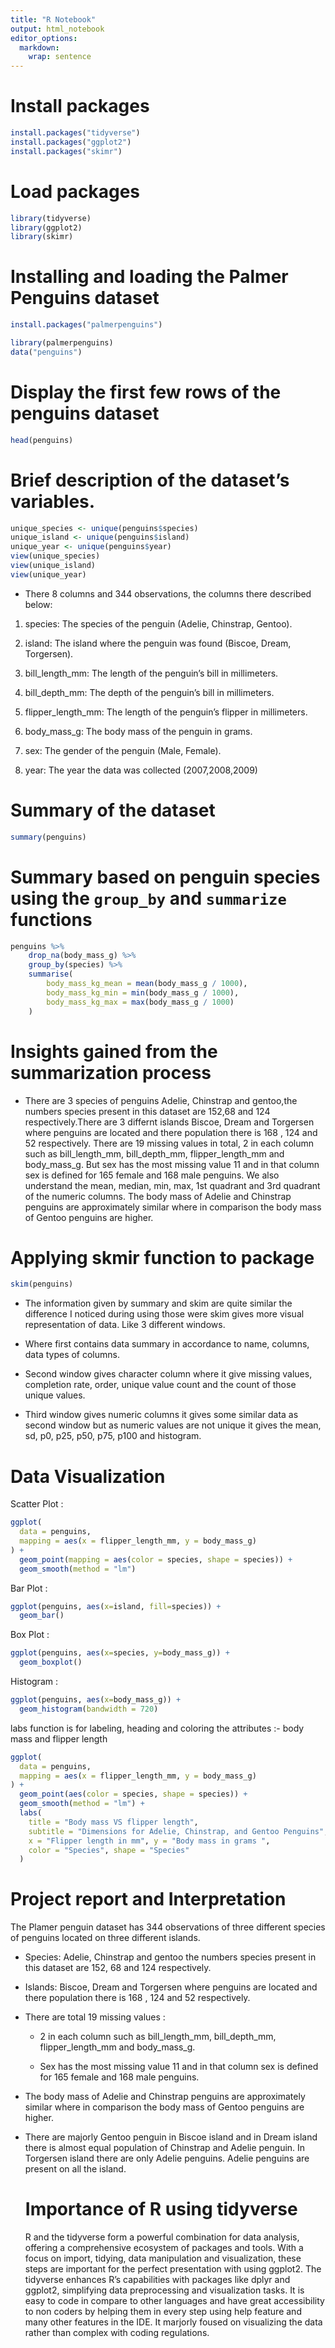 ---
title: "R Notebook"
output: html_notebook
editor_options: 
  markdown: 
    wrap: sentence
---

# Install packages

```{r}
install.packages("tidyverse")
install.packages("ggplot2")
install.packages("skimr")
```

# Load packages

```{r}
library(tidyverse)
library(ggplot2)
library(skimr)
```

# Installing and loading the Palmer Penguins dataset

```{r}
install.packages("palmerpenguins")

library(palmerpenguins)
data("penguins")
```

# Display the first few rows of the penguins dataset

```{r}
head(penguins)
```

# Brief description of the dataset's variables.

```{r}
unique_species <- unique(penguins$species)
unique_island <- unique(penguins$island)
unique_year <- unique(penguins$year)
view(unique_species)
view(unique_island)
view(unique_year)
```

-   There 8 columns and 344 observations, the columns there described below:

1.  species: The species of the penguin (Adelie, Chinstrap, Gentoo).

2.  island: The island where the penguin was found (Biscoe, Dream, Torgersen).

3.  bill_length_mm: The length of the penguin's bill in millimeters.

4.  bill_depth_mm: The depth of the penguin's bill in millimeters.

5.  flipper_length_mm: The length of the penguin's flipper in millimeters.

6.  body_mass_g: The body mass of the penguin in grams.

7.  sex: The gender of the penguin (Male, Female).

8.  year: The year the data was collected (2007,2008,2009)

# Summary of the dataset

```{r}
summary(penguins)
```

# Summary based on penguin species using the `group_by` and `summarize` functions

```{r}
penguins %>%
    drop_na(body_mass_g) %>%
    group_by(species) %>%
    summarise(
        body_mass_kg_mean = mean(body_mass_g / 1000),
        body_mass_kg_min = min(body_mass_g / 1000),
        body_mass_kg_max = max(body_mass_g / 1000)
    )

```

# Insights gained from the summarization process

-   There are 3 species of penguins Adelie, Chinstrap and gentoo,the numbers species present in this dataset are 152,68 and 124 respectively.There are 3 differnt islands Biscoe, Dream and Torgersen where penguins are located and there population there is 168 , 124 and 52 respectively.
    There are 19 missing values in total, 2 in each column such as bill_length_mm, bill_depth_mm, flipper_length_mm and body_mass_g.
    But sex has the most missing value 11 and in that column sex is defined for 165 female and 168 male penguins.
    We also understand the mean, median, min, max, 1st quadrant and 3rd quadrant of the numeric columns.
    The body mass of Adelie and Chinstrap penguins are approximately similar where in comparison the body mass of Gentoo penguins are higher.

# Applying skmir function to package

```{r}
skim(penguins)
```

-   The information given by summary and skim are quite similar the difference I noticed during using those were skim gives more visual representation of data.
    Like 3 different windows.

-   Where first contains data summary in accordance to name, columns, data types of columns.

-   Second window gives character column where it give missing values, completion rate, order, unique value count and the count of those unique values.

-   Third window gives numeric columns it gives some similar data as second window but as numeric values are not unique it gives the mean, sd, p0, p25, p50, p75, p100 and histogram.

# Data Visualization

Scatter Plot :

```{r}
ggplot(
  data = penguins,
  mapping = aes(x = flipper_length_mm, y = body_mass_g)
) +
  geom_point(mapping = aes(color = species, shape = species)) +
  geom_smooth(method = "lm")
```

Bar Plot :

```{r}
ggplot(penguins, aes(x=island, fill=species)) +
  geom_bar()
```

Box Plot :

```{r}
ggplot(penguins, aes(x=species, y=body_mass_g)) +
  geom_boxplot()
```

Histogram :

```{r}
ggplot(penguins, aes(x=body_mass_g)) +
  geom_histogram(bandwidth = 720)
```

labs function is for labeling, heading and coloring the attributes :- body mass and flipper length

```{r}
ggplot(
  data = penguins,
  mapping = aes(x = flipper_length_mm, y = body_mass_g)
) +
  geom_point(aes(color = species, shape = species)) +
  geom_smooth(method = "lm") +
  labs(
    title = "Body mass VS flipper length",
    subtitle = "Dimensions for Adelie, Chinstrap, and Gentoo Penguins",
    x = "Flipper length in mm", y = "Body mass in grams ",
    color = "Species", shape = "Species"
  )
```

# Project report and Interpretation

The Plamer penguin dataset has 344 observations of three different species of penguins located on three different islands.

-   Species: Adelie, Chinstrap and gentoo the numbers species present in this dataset are 152, 68 and 124 respectively.

-   Islands: Biscoe, Dream and Torgersen where penguins are located and there population there is 168 , 124 and 52 respectively.

-   There are total 19 missing values :

    -   2 in each column such as bill_length_mm, bill_depth_mm, flipper_length_mm and body_mass_g.

    -   Sex has the most missing value 11 and in that column sex is defined for 165 female and 168 male penguins.

-   The body mass of Adelie and Chinstrap penguins are approximately similar where in comparison the body mass of Gentoo penguins are higher.

-   There are majorly Gentoo penguin in Biscoe island and in Dream island there is almost equal population of Chinstrap and Adelie penguin.
    In Torgersen island there are only Adelie penguins.
    Adelie penguins are present on all the island.

    # Importance of R using tidyverse

    R and the tidyverse form a powerful combination for data analysis, offering a comprehensive ecosystem of packages and tools.
    With a focus on import, tidying, data manipulation and visualization, these steps are important for the perfect presentation with using ggplot2.
    The tidyverse enhances R's capabilities with packages like dplyr and ggplot2, simplifying data preprocessing and visualization tasks.
    It is easy to code in compare to other languages and have great accessibility to non coders by helping them in every step using help feature and many other features in the IDE.
    It marjorly foused on visualizing the data rather than complex with coding regulations.
